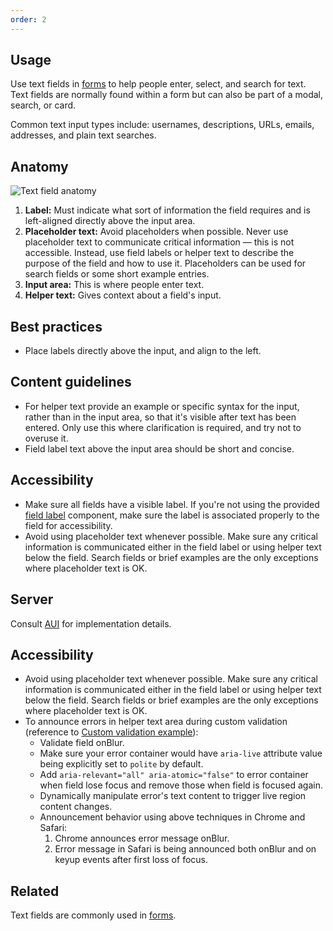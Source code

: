```yaml
---
order: 2
---
```


## Usage

Use text fields in [forms](/patterns/forms) to help people enter, select, and search for text. Text fields are normally found within a form but can also be part of a modal, search, or card.

Common text input types include: usernames, descriptions, URLs, emails, addresses, and plain text searches.

## Anatomy

![Text field anatomy](images/text-field-anatomy.png)

1. **Label:** Must indicate what sort of information the field requires and is left-aligned directly above the input area.
2. **Placeholder text:** Avoid placeholders when possible. Never use placeholder text to communicate critical information — this is not accessible. Instead, use field labels or helper text to describe the purpose of the field and how to use it. Placeholders can be used for search fields or some short example entries.
3. **Input area:** This is where people enter text.
4. **Helper text:** Gives context about a field's input.

## Best practices

- Place labels directly above the input, and align to the left.

## Content guidelines

- For helper text provide an example or specific syntax for the input, rather than in the input area, so that it's visible after text has been entered. Only use this where clarification is required, and try not to overuse it.
- Field label text above the input area should be short and concise.

## Accessibility

- Make sure all fields have a visible label. If you're not using the provided [field label](/components/form/examples#field) component, make sure the label is associated properly to the field for accessibility.
- Avoid using placeholder text whenever possible. Make sure any critical information is communicated either in the field label or using helper text below the field. Search fields or brief examples are the only exceptions where placeholder text is OK.

## Server

Consult [AUI](https://docs.atlassian.com/aui/latest/docs/forms.html) for implementation details.

## Accessibility

- Avoid using placeholder text whenever possible. Make sure any critical information is communicated either in the field label or using helper text below the field. Search fields or brief examples are the only exceptions where placeholder text is OK.
- To announce errors in helper text area during custom validation (reference to [Custom validation example](https://atlassian.design/components/textfield/examples#custom-validation)):
    - Validate field onBlur.
    - Make sure your error container would have `aria-live` attribute value being explicitly set to `polite` by default.
    - Add `aria-relevant="all" aria-atomic="false"` to error container when field lose focus and remove those when field is focused again.
    - Dynamically manipulate error's text content to trigger live region content changes.
    - Announcement behavior using above techniques in Chrome and Safari:
        1. Chrome announces error message onBlur.
        2. Error message in Safari is being announced both onBlur and on keyup events after first loss of focus.

## Related

Text fields are commonly used in [forms](/patterns/forms).

